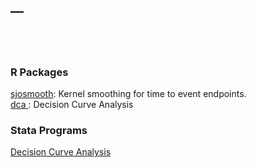---
---
<br><br>  

###  R Packages  
<a href="sjosmooth">sjosmooth</a>: Kernel smoothing for time to event endpoints.  
<a href="dca">dca </a>: Decision Curve Analysis  

###  Stata Programs  
<a href="https://github.com/ddsjoberg/stata.dca">Decision Curve Analysis</a>
